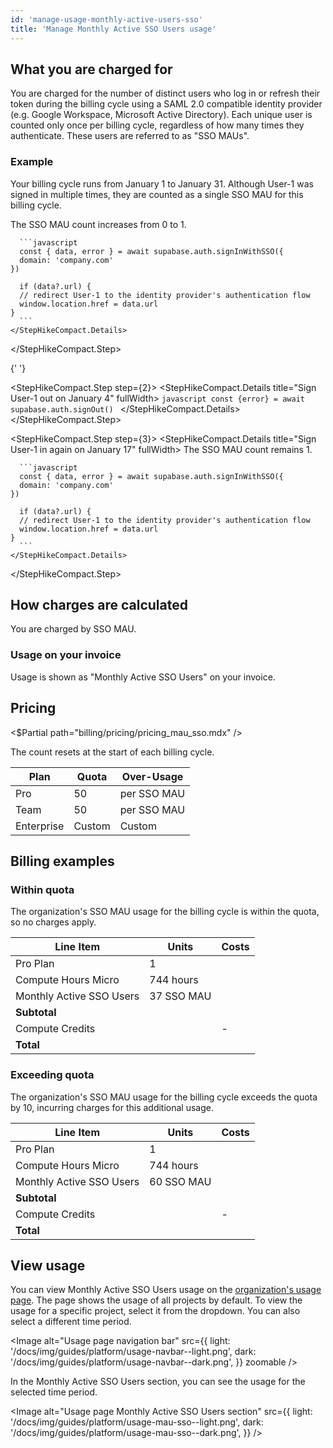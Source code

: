 ```yaml
---
id: 'manage-usage-monthly-active-users-sso'
title: 'Manage Monthly Active SSO Users usage'
---
```


## What you are charged for

You are charged for the number of distinct users who log in or refresh their token during the billing cycle using a SAML 2.0 compatible identity provider (e.g. Google Workspace, Microsoft Active Directory). Each unique user is counted only once per billing cycle, regardless of how many times they authenticate. These users are referred to as "SSO MAUs".

### Example

Your billing cycle runs from January 1 to January 31. Although User-1 was signed in multiple times, they are counted as a single SSO MAU for this billing cycle.

<StepHikeCompact>
  <StepHikeCompact.Step step={1}>
    <StepHikeCompact.Details title="Sign User-1 in on January 3" fullWidth>
      The SSO MAU count increases from 0 to 1.

      ```javascript
      const { data, error } = await supabase.auth.signInWithSSO({
      domain: 'company.com'
    })

      if (data?.url) {
      // redirect User-1 to the identity provider's authentication flow
      window.location.href = data.url
    }
      ```
    </StepHikeCompact.Details>

  </StepHikeCompact.Step>

{' '}

<StepHikeCompact.Step step={2}>
  <StepHikeCompact.Details title="Sign User-1 out on January 4" fullWidth>
    ```javascript const {error} = await supabase.auth.signOut() ```
  </StepHikeCompact.Details>
</StepHikeCompact.Step>

  <StepHikeCompact.Step step={3}>
    <StepHikeCompact.Details title="Sign User-1 in again on January 17" fullWidth>
      The SSO MAU count remains 1.

      ```javascript
      const { data, error } = await supabase.auth.signInWithSSO({
      domain: 'company.com'
    })

      if (data?.url) {
      // redirect User-1 to the identity provider's authentication flow
      window.location.href = data.url
    }
      ```
    </StepHikeCompact.Details>

  </StepHikeCompact.Step>
</StepHikeCompact>

## How charges are calculated

You are charged by SSO MAU.

### Usage on your invoice

Usage is shown as "Monthly Active SSO Users" on your invoice.

## Pricing

<$Partial path="billing/pricing/pricing_mau_sso.mdx" />

<Admonition type="note">

The count resets at the start of each billing cycle.

</Admonition>

| Plan       | Quota  | Over-Usage                          |
| ---------- | ------ | ----------------------------------- |
| Pro        | 50     | <Price price="0.015" /> per SSO MAU |
| Team       | 50     | <Price price="0.015" /> per SSO MAU |
| Enterprise | Custom | Custom                              |

## Billing examples

### Within quota

The organization's SSO MAU usage for the billing cycle is within the quota, so no charges apply.

| Line Item                | Units      | Costs                    |
| ------------------------ | ---------- | ------------------------ |
| Pro Plan                 | 1          | <Price price="25" />     |
| Compute Hours Micro      | 744 hours  | <Price price="10" />     |
| Monthly Active SSO Users | 37 SSO MAU | <Price price="0" />      |
| **Subtotal**             |            | **<Price price="35" />** |
| Compute Credits          |            | -<Price price="10" />    |
| **Total**                |            | **<Price price="25" />** |

### Exceeding quota

The organization's SSO MAU usage for the billing cycle exceeds the quota by 10, incurring charges for this additional usage.

| Line Item                | Units      | Costs                       |
| ------------------------ | ---------- | --------------------------- |
| Pro Plan                 | 1          | <Price price="25" />        |
| Compute Hours Micro      | 744 hours  | <Price price="10" />        |
| Monthly Active SSO Users | 60 SSO MAU | <Price price="0.15" />      |
| **Subtotal**             |            | **<Price price="35.15" />** |
| Compute Credits          |            | -<Price price="10" />       |
| **Total**                |            | **<Price price="25.15" />** |

## View usage

You can view Monthly Active SSO Users usage on the [organization's usage page](https://supabase.com/dashboard/org/_/usage). The page shows the usage of all projects by default. To view the usage for a specific project, select it from the dropdown. You can also select a different time period.

<Image
  alt="Usage page navigation bar"
  src={{
    light: '/docs/img/guides/platform/usage-navbar--light.png',
    dark: '/docs/img/guides/platform/usage-navbar--dark.png',
  }}
  zoomable
/>

In the Monthly Active SSO Users section, you can see the usage for the selected time period.

<Image
  alt="Usage page Monthly Active SSO Users section"
  src={{
    light: '/docs/img/guides/platform/usage-mau-sso--light.png',
    dark: '/docs/img/guides/platform/usage-mau-sso--dark.png',
  }}
/>
